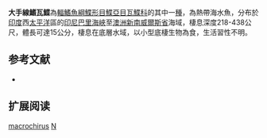 {{Speciesbox
| name = 大手線鰭瓦鰈
| image = 
| image_width = 250px
| image_caption = 
| status = NE
| status_system = IUCN3.1
| genus = Nematops
| species = macrochirus
| authority = [[Norman|Norman]], 1931
| synonyms = *''Nematops chui, Fowler, 1934''
}}

'''大手線鰭瓦鰈'''為[[輻鰭魚綱|輻鰭魚綱]][[鰈形目|鰈形目]][[鰈亞目|鰈亞目]][[瓦鰈科|瓦鰈科]]的其中一[[種|種]]，為熱帶海水魚，分布於[[印度|印度]]西[[太平洋|太平洋]]區的[[印尼|印尼]][[巴里海峽|巴里海峽]]至[[澳洲|澳洲]][[新南威爾斯省|新南威爾斯省]]海域，棲息深度218-438公尺，體長可達15公分，棲息在底層水域，以小型底棲生物為食，生活習性不明。

==参考文献==
*{{FishBase_species|genus=Nematops|species=macrochirus|year=2014|month=3}}

== 扩展阅读 ==
{{refbegin}}
{{wikispecies-inline|Nematops macrochirus|大手線鰭瓦鰈}}
{{refend}}
{{Taxonbar|from=Q2440602}}

[[Category:線鰭瓦鰈屬|macrochirus]]
[[Category:1931年描述的魚類|N]]


{{魚類小作品}}